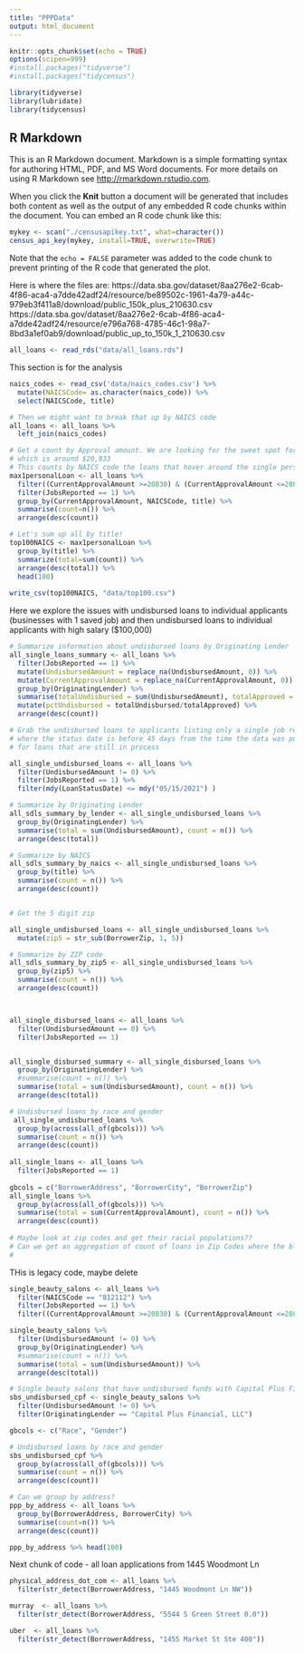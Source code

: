 ```yaml
---
title: "PPPData"
output: html_document
---
```


```r
knitr::opts_chunk$set(echo = TRUE)
options(scipen=999)
#install.packages("tidyverse")
#install.packages("tidycensus")

library(tidyverse)
library(lubridate)
library(tidycensus)
```

## R Markdown

This is an R Markdown document. Markdown is a simple formatting syntax for authoring HTML, PDF, and MS Word documents. For more details on using R Markdown see <http://rmarkdown.rstudio.com>.

When you click the **Knit** button a document will be generated that includes both content as well as the output of any embedded R code chunks within the document. You can embed an R code chunk like this:

```r
mykey <- scan("./censusapikey.txt", what=character())
census_api_key(mykey, install=TRUE, overwrite=TRUE)
```

Note that the `echo = FALSE` parameter was added to the code chunk to prevent printing of the R code that generated the plot.


Here is where the files are:
https://data.sba.gov/dataset/8aa276e2-6cab-4f86-aca4-a7dde42adf24/resource/be89502c-1961-4a79-a44c-979eb3f411a8/download/public_150k_plus_210630.csv
https://data.sba.gov/dataset/8aa276e2-6cab-4f86-aca4-a7dde42adf24/resource/e796a768-4785-46c1-98a7-8bd3a1ef0ab9/download/public_up_to_150k_1_210630.csv

```r
all_loans <- read_rds("data/all_loans.rds")
```


This section is for the analysis

```r
naics_codes <- read_csv('data/naics_codes.csv') %>%
  mutate(NAICSCode= as.character(naics_code)) %>%
  select(NAICSCode, title)

# Then we might want to break that up by NAICS code
all_loans <- all_loans %>% 
  left_join(naics_codes)

# Get a count by Approval amount. We are looking for the sweet spot for maximum amount associated with a single-person business,
# which is around $20,833
# This counts by NAICS code the loans that hover around the single person sweet spot
max1personalLoan <- all_loans %>% 
  filter((CurrentApprovalAmount >=20830) & (CurrentApprovalAmount <=20835)) %>%
  filter(JobsReported == 1) %>%
  group_by(CurrentApprovalAmount, NAICSCode, title) %>%
  summarise(count=n()) %>%
  arrange(desc(count))

# Let's sum up all by title!
top100NAICS <- max1personalLoan %>%
  group_by(title) %>%
  summarize(total=sum(count)) %>%
  arrange(desc(total)) %>%
  head(100)
  
write_csv(top100NAICS, "data/top100.csv")
```

Here we explore the issues with undisbursed loans to individual applicants (businesses with 1 saved job)
and then undisbursed loans to individual applicants with high salary ($100,000)

```r
# Summarize information about undisbursed loans by Originating Lender
all_single_loans_summary <- all_loans %>% 
  filter(JobsReported == 1) %>%
  mutate(UndisbursedAmount = replace_na(UndisbursedAmount, 0)) %>%
  mutate(CurrentApprovalAmount = replace_na(CurrentApprovalAmount, 0)) %>%
  group_by(OriginatingLender) %>%
  summarise(totalUndisbursed = sum(UndisbursedAmount), totalApproved = sum(CurrentApprovalAmount), count = n() ) %>%
  mutate(pctUndisbursed = totalUndisbursed/totalApproved) %>%
  arrange(desc(count))

# Grab the undisbursed loans to applicants listing only a single job reported as being supported
# where the status date is before 45 days from the time the data was published (06/30/2021). This might account
# for loans that are still in process

all_single_undisbursed_loans <- all_loans %>% 
  filter(UndisbursedAmount != 0) %>%
  filter(JobsReported == 1) %>%
  filter(mdy(LoanStatusDate) <= mdy("05/15/2021") )

# Summarize by Originating Lender
all_sdls_summary_by_lender <- all_single_undisbursed_loans %>%
  group_by(OriginatingLender) %>%
  summarise(total = sum(UndisbursedAmount), count = n()) %>%
  arrange(desc(total))

# Summarize by NAICS
all_sdls_summary_by_naics <- all_single_undisbursed_loans %>%
  group_by(title) %>%
  summarise(count = n()) %>%
  arrange(desc(count))


# Get the 5 digit zip

all_single_undisbursed_loans <- all_single_undisbursed_loans %>%
  mutate(zip5 = str_sub(BorrowerZip, 1, 5))

# Summarize by ZIP code
all_sdls_summary_by_zip5 <- all_single_undisbursed_loans %>%
  group_by(zip5) %>%
  summarise(count = n()) %>%
  arrange(desc(count))



all_single_disbursed_loans <- all_loans %>% 
  filter(UndisbursedAmount == 0) %>%
  filter(JobsReported == 1)


all_single_disbursed_summary <- all_single_disbursed_loans %>%
  group_by(OriginatingLender) %>%
  #summarise(count = n()) %>%
  summarise(total = sum(UndisbursedAmount), count = n()) %>%
  arrange(desc(total))

# Undisbursed loans by race and gender
 all_single_undisbursed_loans %>%
  group_by(across(all_of(gbcols))) %>%
  summarise(count = n()) %>%
  arrange(desc(count))
 
all_single_loans <- all_loans %>% 
  filter(JobsReported == 1) 
  
gbcols = c("BorrowerAddress", "BorrowerCity", "BorrowerZip")
all_single_loans %>%
  group_by(across(all_of(gbcols))) %>%
  summarise(total = sum(CurrentApprovalAmount), count = n()) %>%
  arrange(desc(count))
 
# Maybe look at zip codes and get their racial populations??
# Can we get an aggregation of count of loans in Zip Codes where the black population is greater than X%
#
```

THis is legacy code, maybe delete

```r
single_beauty_salons <- all_loans %>% 
  filter(NAICSCode == "812112") %>% 
  filter(JobsReported == 1) %>%
  filter((CurrentApprovalAmount >=20830) & (CurrentApprovalAmount <=20835)) 

single_beauty_salons %>%
  filter(UndisbursedAmount != 0) %>%
  group_by(OriginatingLender) %>%
  #summarise(count = n()) %>%
  summarise(total = sum(UndisbursedAmount)) %>%
  arrange(desc(total))

# Single beauty salons that have undisbursed funds with Capital Plus Financial as the Originating Lender
sbs_undisbursed_cpf <- single_beauty_salons %>%
  filter(UndisbursedAmount != 0) %>%
  filter(OriginatingLender == "Capital Plus Financial, LLC")

gbcols <- c("Race", "Gender")

# Undisbursed loans by race and gender
sbs_undisbursed_cpf %>%
  group_by(across(all_of(gbcols))) %>%
  summarise(count = n()) %>%
  arrange(desc(count))

# Can we group by address?
ppp_by_address <- all_loans %>%
  group_by(BorrowerAddress, BorrowerCity) %>%
  summarise(count=n()) %>%
  arrange(desc(count))

ppp_by_address %>% head(100)

```

Next chunk of code - all loan applications from 1445 Woodmont Ln
```r
physical_address_dot_com <- all_loans %>%
  filter(str_detect(BorrowerAddress, "1445 Woodmont Ln NW"))

murray  <- all_loans %>%
  filter(str_detect(BorrowerAddress, "5544 S Green Street 0.0"))

uber  <- all_loans %>%
  filter(str_detect(BorrowerAddress, "1455 Market St Ste 400"))
```

